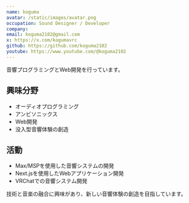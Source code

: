 ```yaml
---
name: koguma
avatar: /static/images/avatar.png
occupation: Sound Designer / Developer
company:
email: koguma2102@gmail.com
x: https://x.com/kogumavrc
github: https://github.com/koguma2102
youtube: https://www.youtube.com/@koguma2102
---
```


音響プログラミングとWeb開発を行っています。

## 興味分野

- オーディオプログラミング
- アンビソニックス
- Web開発
- 没入型音響体験の創造

## 活動

- Max/MSPを使用した音響システムの開発
- Next.jsを使用したWebアプリケーション開発
- VRChatでの音響システム開発

技術と音楽の融合に興味があり、新しい音響体験の創造を目指しています。
